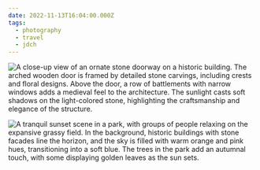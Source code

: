 ```yaml
---
date: 2022-11-13T16:04:00.000Z
tags:
  - photography
  - travel
  - jdch
---
```

![A close-up view of an ornate stone doorway on a historic building. The arched wooden door is framed by detailed stone carvings, including crests and floral designs. Above the door, a row of battlements with narrow windows adds a medieval feel to the architecture. The sunlight casts soft shadows on the light-colored stone, highlighting the craftsmanship and elegance of the structure.](/assets/photos/20221113-IMG_3188.jpg)

![A tranquil sunset scene in a park, with groups of people relaxing on the expansive grassy field. In the background, historic buildings with stone facades line the horizon, and the sky is filled with warm orange and pink hues, transitioning into a soft blue. The trees in the park add an autumnal touch, with some displaying golden leaves as the sun sets.
](/assets/photos/20221113-IMG_3232.jpg)